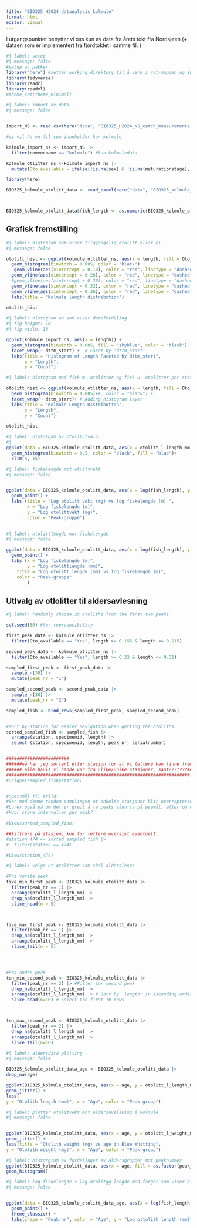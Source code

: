 ```yaml
---
title: "BIO325_H2024_datanalysis_kolmule"
format: html
editor: visual
---
```


I utgangspunktet benytter vi oss kun av data fra årets tokt fra Nordsjøen (+ dataen som er implementert fra fjordtoktet i samme fil. )

```r
#| label: setup
#| message: false
#setup av pakker
library("here") #setter working direktory til å være i rot-mappen og ikke i output
library(tidyverse)
library(readr)
library(readxl)
#theme_set(theme_minimal)
```

```r
#| label: import av data
#| message: false


import_NS <- read.csv(here("data", "BIO325_H2024_NS_catch_measurements.csv")) #import av all data

#vi vil ha en fil som inneholder kun kolmule

kolmule_import_ns <- import_NS |> 
  filter(commonname == "kolmule") #kun kolmuledata

kolmule_otlitter_ns <-kolmule_import_ns |> 
  mutate(Oto_available = ifelse(!is.na(sex) & !is.na(maturationstage), "Yes", "No")) #dette dasettet inneholder antallet otolitter som er samlet inn på nordsjøtoket 2024
```

```r


library(here)

BIO325_kolmule_otolitt_data <- read_excel(here("data", "BIO325_kolmule_otolitt_data.xlsx"), sheet = "import til r")



BIO325_kolmule_otolitt_data$fish_length <- as.numeric(BIO325_kolmule_otolitt_data$fish_length)


```

## Grafisk fremstilling


```r
#| label: histogram som viser tilgjengelig otolitt eller ei
#| message: false

otolitt_hist <- ggplot(kolmule_otlitter_ns, aes(x = length, fill = Oto_available)) +
  geom_histogram(binwidth = 0.005, color = "black") + 
   geom_vline(aes(xintercept = 0.18), color = "red", linetype = "dashed", size = 1)+
  geom_vline(aes(xintercept = 0.26), color = "red", linetype = "dashed", size = 1)+
  #geom_vline(aes(xintercept = 0.30), color = "red", linetype = "dashed", size = 1)+
  geom_vline(aes(xintercept = 0.32), color = "red", linetype = "dashed", size = 1)+
  geom_vline(aes(xintercept = 0.36), color = "red", linetype = "dashed", size = 1)+ 
  labs(title = "Kolmule length distribution")

otolitt_hist

```

```r
#| label: histogram av som viser datofordeling
#| fig-height: 10
#| fig-width: 10

ggplot(kolmule_import_ns, aes(x = length)) +
  geom_histogram(binwidth = 0.005, fill = "skyblue", color = "black") +  # Histogram with binwidth of 1
  facet_wrap(~ dttm_start) +  # Facet by 'dttm_start'
  labs(title = "Histogram of Length Faceted by dttm_start",
       x = "Length",
       y = "Count") 
```

```r
#| label: histogram med fisk m. otolitter og fisk u. otolitter per stasjon

otolitt_hist <- ggplot(kolmule_otlitter_ns, aes(x = length, fill = Oto_available)) +
  geom_histogram(binwidth = 0.005)+#, color = "black") +
  facet_wrap(~ dttm_start)+ # Adding histogram layer
  labs(title = "Kolmule Length Distribution",
       x = "Length",
       y = "Count")

otolitt_hist
```

```r
#| label: historgam av otolitutvalg
#| 
ggplot(data = BIO325_kolmule_otolitt_data, aes(x = otolitt_l_length_mm), rm.na = TRUE, color = age) +
  geom_histogram(binwidth = 0.5, color = "black", fill = "blue")+
  xlim(5, 15) 
```

```r
#| label: fiskelengde mot otlittvekt
#| message: false


ggplot(data = BIO325_kolmule_otolitt_data, aes(x = log(fish_length), y = log(otolitt_l_weight_mg) , color = as.factor(peak_nr))) +
  geom_point() +
  labs (title = "Log otolitt vekt (mg) vs log fiskelengde (m) ",
        x = "Log fiskelengde (m)",
        y = "Log otolittvekt (mg)",
        color = "Peak-gruppe")
  
```

```r
#| label: otolittlengde mot fiskelengde
#| message: false

ggplot(data = BIO325_kolmule_otolitt_data, aes(x = log(fish_length), y = log(otolitt_l_length_mm), color = as.factor(peak_nr))) + 
  geom_point() +
  labs (x = "Log fiskelengde (m)",
        y = "Log otolittlengde (mm)",
    title = "Log otolitt lengde (mm) vs log fiskelengde (m)",
    color = "Peak-gruppe"
        )


```



## Utlvalg av otlolitter til aldersavlesning

```r
#| label: randomly choose 30 otoliths from the first two peaks

set.seed(60) #for reproducibility

first_peak_data <- kolmule_otlitter_ns |> 
  filter(Oto_available == "Yes", length >= 0.155 & length <= 0.215)

second_peak_data <- kolmule_otlitter_ns |> 
  filter(Oto_available == "Yes", length >= 0.22 & length <= 0.31)

sampled_first_peak <- first_peak_data |> 
  sample_n(30) |> 
  mutate(peak_nr = "1")

sampled_second_peak <- second_peak_data |> 
  sample_n(30) |> 
  mutate(peak_nr = "2")

sampled_fish <- bind_rows(sampled_first_peak, sampled_second_peak) 


#sort by station for easier navigation when getting the otoliths. 
sorted_sampled_fish <- sampled_fish |> 
  arrange(station, specimenid, length) |> 
  select (station, specimenid, length, peak_nr, serialnumber)


########################
######nå har jeg sortert etter stasjon for at vi lettere kan finne frem til riktig otolitt.##
###### alle hauls vi hadde var fra ulike/unike stasjoner, sant???????########################
######################################################################
#unique(sampled_fish$station)


#Spørsmål til Arild:
#Ser med denne random samplingen at enkelte stasjoner blir overrepresentert. Hva har dette å si?
#Lurer også på om det er greit å ta peaks sånn ca på øyemål, eller om det blir biased?
#Hvor store intervaller per peak?

#View(sorted_sampled_fish)

```

```r
##filtrere på stasjon, kun for lettere oversikt eventuelt. 
#station_474 <- sorted_sampled_fish |> 
#  filter(station == 474)

#View(station_474)
```

```r
#| label: velge ut otolitter som skal aldersleses

#Fra første peak
five_min_first_peak <- BIO325_kolmule_otolitt_data |> 
  filter(peak_nr == 1) |> 
  arrange(otolitt_l_length_mm) |> 
  drop_na(otolitt_l_length_mm) |> 
  slice_head(n = 5)



five_max_first_peak <- BIO325_kolmule_otolitt_data |> 
  filter(peak_nr == 1) |> 
  drop_na(otolitt_l_length_mm) |>
  arrange(otolitt_l_length_mm) |> 
  slice_tail(n = 5)




#Fra andre peak
ten_min_second_peak <- BIO325_kolmule_otolitt_data |> 
  filter(peak_nr == 2) |> #Filter for second peak
  drop_na(otolitt_l_length_mm) |>
  arrange(otolitt_l_length_mm) |> # Sort by 'length' in ascending order
  slice_head(n=10) # Select the first 10 rows



ten_max_second_peak <- BIO325_kolmule_otolitt_data |> 
  filter(peak_nr == 2) |> 
  drop_na(otolitt_l_length_mm) |>
  arrange(otolitt_l_length_mm) |> 
  slice_tail(n=10) 


```

```r
#| label: aldersdata plotting
#| message: false

BIO325_kolmule_otolitt_data_age <- BIO325_kolmule_otolitt_data |> 
drop_na(age)

ggplot(BIO325_kolmule_otolitt_data, aes(x = age, y = otolitt_l_length_mm , color = as.factor(peak_nr))) +
geom_jitter() +
labs(
y = "Otolith length (mm)", x = "Age", color = "Peak group")
```

```r
#| label: plotter otolitvekt mot aldersavelsning i kolmule
#| message: false


ggplot(BIO325_kolmule_otolitt_data, aes(x = age, y = otolitt_l_weight_mg , color = as.factor(peak_nr))) +
geom_jitter() +
labs(title = "Otolith weight (mg) vs age in Blue Whitting",
y = "Otolith weight (mg)", x = "Age", color = "Peak group")
```

```r
#| label: historgram av fordelinger av aldersgrupper mot peaknummer
ggplot(BIO325_kolmule_otolitt_data, aes(x = age, fill = as.factor(peak_nr))) +
geom_histogram()

```


```r
#| label: log fiskelengde + log otolitgg lengde med farger som viser aldersfordeling og peaknummer
#| message: false


ggplot(data = BIO325_kolmule_otolitt_data_age, aes(x = log(fish_length), y = log(otolitt_l_length_mm), color = as.factor(age), shape = as.factor(peak_nr))) + 
  geom_point() +
  theme_classic() +
  labs(shape = "Peak-nr", color = "Age", y = "Log ottolith length (mm)", x = "Log fish length (m)")
```


